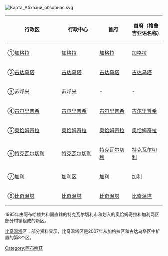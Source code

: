 {{Infobox subdivision type
| name                   = 阿布哈茲行政區劃
| map                     = Abkhazia districts map numbered.svg
| caption= 阿布哈茲行政區劃
| category              = 二级行政区
| territory               = {{flag|Abkhazia}}
| start_date            = 1923年作为苏联行政改革的一部分
| current_number   = 7（部分资料显示，比奇温塔区是2007年从加格拉区和古达乌塔区中析置的第8个区。）
| number_date       = 
| population_range = 
| area_range           = 
| government          = 
| subdivision           = 
}}
[[File:Карта_Абхазии_обзорная.svg|thumb]]
{{File|zh-tw=Georgia, Ossetia, Russia and Abkhazia (zh-tw).svg|zh-hans=Georgia, Ossetia, Russia and Abkhazia (zh-hans).svg|zh-hk=Georgia, Ossetia, Russia and Abkhazia (zh-hk).svg|thumb|300px|阿布哈兹、俄罗斯、南奥塞梯}}

 {| class="wikitable sortable" border=1 style="border-collapse: collapse;"
|-bgcolor="#cccccc"
!width=180|行政区
!width=120|行政中心
!width=100|首府 
!width=100|首府（格鲁吉亚语名称）
|-
| ①[[加格拉|加格拉]]
| [[加格拉|加格拉]]
| [[加格拉|加格拉]]
| [[加格拉|加格拉]]
|-
| ②[[古达乌塔|古达乌塔]]
| [[古达乌塔|古达乌塔]]
| [[古达乌塔|古达乌塔]]
| [[古达乌塔|古达乌塔]]
|-
| ③[[苏呼米|苏呼米]]
| [[苏呼米|苏呼米]]
| -
| -
|-
| ④[[古尔里普希|古尔里普希]]
|[[古尔里普希|古尔里普希]]
| [[古尔里普希|古尔里普希]]
| [[古尔里普希|古尔里普希]]
|-
| ⑤[[奥恰姆奇拉|奥恰姆奇拉]]
| [[奥恰姆奇拉|奥恰姆奇拉]]
| [[奥恰姆奇拉|奥恰姆奇拉]]
| [[奥恰姆奇拉|奥恰姆奇拉]]
|-
| ⑥[[特克瓦尔切利|特克瓦尔切利]]
| [[特克瓦尔切利|特克瓦尔切利]]
| [[特克瓦尔切利|特克瓦尔切利]]
| [[特克瓦尔切利|特克瓦尔切利]]
|-
| ⑦[[加利|加利]]
| [[加利|加利区]]
| [[加利|加利]]
| [[加利|加利]]
|-
| ⑧[[阿布哈兹|比奇温塔]]
| [[阿布哈兹|比奇温塔]]
|[[阿布哈兹|比奇温塔]]
| [[阿布哈兹|比奇温塔]]
|}

1995年由阿布哈兹共和国直辖的特克瓦尔切利市和划入的奥恰姆奇拉和加利两区部分村镇组成的新区。

[[阿布哈兹|比奇温塔]]区：部分资料显示，比奇温塔区是2007年从加格拉区和古达乌塔区中析置的第8个区。
{{欧洲题目|行政区划}}
{{亞洲題目|行政區劃}}
[[Category:阿布哈茲|Category:阿布哈茲]]